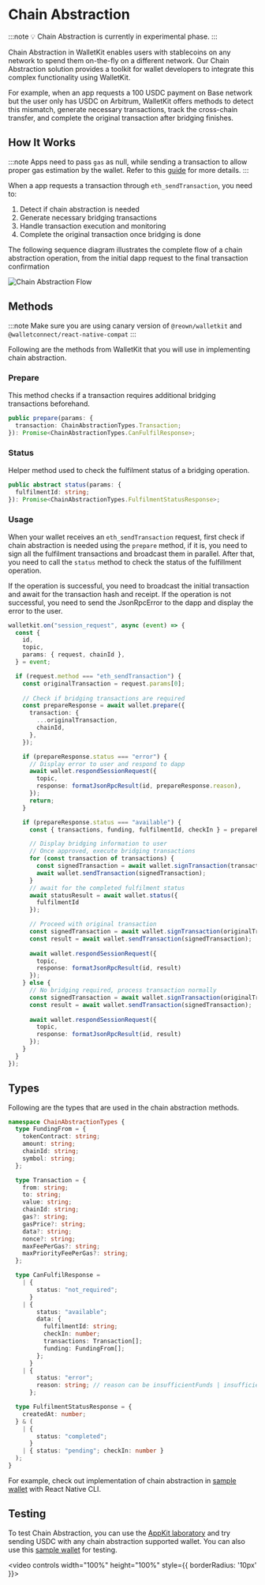 # Chain Abstraction

:::note
💡 Chain Abstraction is currently in experimental phase. 
:::

Chain Abstraction in WalletKit enables users with stablecoins on any network to spend them on-the-fly on a different network. Our Chain Abstraction solution provides a toolkit for wallet developers to integrate this complex functionality using WalletKit.

For example, when an app requests a 100 USDC payment on Base network but the user only has USDC on Arbitrum, WalletKit offers methods to detect this mismatch, generate necessary transactions, track the cross-chain transfer, and complete the original transaction after bridging finishes.


## How It Works

:::note
Apps need to pass `gas` as null, while sending a transaction to allow proper gas estimation by the wallet. Refer to this [guide](../../../appkit/next/experimental/chain-abstraction.mdx) for more details.
:::

When a app requests a transaction through `eth_sendTransaction`, you need to:
1. Detect if chain abstraction is needed
2. Generate necessary bridging transactions
3. Handle transaction execution and monitoring
4. Complete the original transaction once bridging is done

The following sequence diagram illustrates the complete flow of a chain abstraction operation, from the initial dapp request to the final transaction confirmation

![Chain Abstraction Flow](/assets/chain-abstraction-flow.png)

## Methods

:::note
Make sure you are using canary version of `@reown/walletkit` and `@walletconnect/react-native-compat`
:::

Following are the methods from WalletKit that you will use in implementing chain abstraction.

### Prepare 

This method checks if a transaction requires additional bridging transactions beforehand.

```typescript
public prepare(params: {
  transaction: ChainAbstractionTypes.Transaction;
}): Promise<ChainAbstractionTypes.CanFulfilResponse>;
```

### Status 

Helper method used to check the fulfilment status of a bridging operation.

```typescript
public abstract status(params: {
  fulfilmentId: string;
}): Promise<ChainAbstractionTypes.FulfilmentStatusResponse>;
```

### Usage

When your wallet receives an `eth_sendTransaction` request, first check if chain abstraction is needed using the `prepare` method, if it is, you need to sign all the fulfilment transactions and broadcast them in parallel. 
After that, you need to call the `status` method to check the status of the fulfillment operation. 

If the operation is successful, you need to broadcast the initial transaction and await for the transaction hash and receipt. 
If the operation is not successful, you need to send the JsonRpcError to the dapp and display the error to the user. 

```typescript
walletkit.on("session_request", async (event) => {
  const {
    id,
    topic,
    params: { request, chainId },
  } = event;

  if (request.method === "eth_sendTransaction") {
    const originalTransaction = request.params[0];
    
    // Check if bridging transactions are required
    const prepareResponse = await wallet.prepare({
      transaction: {
        ...originalTransaction,
        chainId,
      },
    });

    if (prepareResponse.status === "error") {
      // Display error to user and respond to dapp
      await wallet.respondSessionRequest({
        topic,
        response: formatJsonRpcResult(id, prepareResponse.reason),
      });
      return;
    }

    if (prepareResponse.status === "available") {
      const { transactions, funding, fulfilmentId, checkIn } = prepareResponse.data;

      // Display bridging information to user
      // Once approved, execute bridging transactions
      for (const transaction of transactions) {
        const signedTransaction = await wallet.signTransaction(transaction);
        await wallet.sendTransaction(signedTransaction);
      }
      // await for the completed fulfilment status 
      await statusResult = await wallet.status({
        fulfilmentId
      });

      // Proceed with original transaction
      const signedTransaction = await wallet.signTransaction(originalTransaction);
      const result = await wallet.sendTransaction(signedTransaction);
      
      await wallet.respondSessionRequest({
        topic,
        response: formatJsonRpcResult(id, result)
      });
    } else {
      // No bridging required, process transaction normally
      const signedTransaction = await wallet.signTransaction(originalTransaction);
      const result = await wallet.sendTransaction(signedTransaction);
      
      await wallet.respondSessionRequest({
        topic,
        response: formatJsonRpcResult(id, result)
      });
    }
  }
});
```

## Types

Following are the types that are used in the chain abstraction methods.

```typescript
namespace ChainAbstractionTypes {
  type FundingFrom = {
    tokenContract: string;
    amount: string;
    chainId: string;
    symbol: string;
  };

  type Transaction = {
    from: string;
    to: string;
    value: string;
    chainId: string;
    gas?: string;
    gasPrice?: string;
    data?: string;
    nonce?: string;
    maxFeePerGas?: string;
    maxPriorityFeePerGas?: string;
  };

  type CanFulfilResponse =
    | {
        status: "not_required";
      }
    | {
        status: "available";
        data: {
          fulfilmentId: string;
          checkIn: number;
          transactions: Transaction[];
          funding: FundingFrom[];
        };
      }
    | {
        status: "error";
        reason: string; // reason can be insufficientFunds | insufficientGasFunds | noRoutesAvailable
      };

  type FulfilmentStatusResponse = {
    createdAt: number;
  } & (
    | {
        status: "completed";
      }
    | { status: "pending"; checkIn: number }
  );
}
```

For example, check out implementation of chain abstraction in [sample wallet](https://github.com/reown-com/react-native-examples/pull/185) with React Native CLI. 

## Testing 

To test Chain Abstraction, you can use the [AppKit laboratory](https://appkit-lab.reown.com/library/wagmi/) and try sending USDC with any chain abstraction supported wallet. 
You can also use this [sample wallet](https://appdistribution.firebase.google.com/testerapps/1:222905275039:android:799d1c9291d92ebe8c88aa/releases/7tkfoelis7n08) for testing. 

<video controls width="100%" height="100%" style={{ borderRadius: '10px' }}>
  <source src="/assets/chain-abstraction-demo.mp4" type="video/mp4" />
</video>
